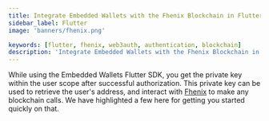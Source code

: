 ```yaml
---
title: Integrate Embedded Wallets with the Fhenix Blockchain in Flutter
sidebar_label: Flutter
image: 'banners/fhenix.png'

keywords: [flutter, fhenix, web3auth, authentication, blockchain]
description: 'Integrate Embedded Wallets with the Fhenix Blockchain in Flutter | Embedded Wallets'
---
```



<SEO
  title="Integrate Embedded Wallets with the Fhenix Blockchain in Flutter"
  description="Integrate Embedded Wallets with the Fhenix Blockchain in Flutter | Embedded Wallets"
  image="https://web3auth.io/docs/banners/fhenix.png"
  slug="/embedded-wallets/connect-blockchain/evm/fhenix/flutter"
/>

While using the Embedded Wallets Flutter SDK, you get the private key within the user scope after successful authorization. This private key can be used to retrieve the user's address, and interact with [Fhenix](https://www.fhenix.io/) to make any blockchain calls. We have highlighted a few here for getting you started quickly on that.

<EVMInteraction />
